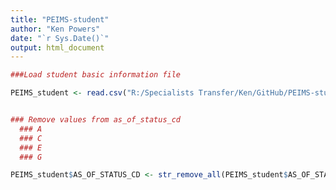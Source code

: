 ```yaml
---
title: "PEIMS-student"
author: "Ken Powers"
date: "`r Sys.Date()`"
output: html_document
---
```


```r
###Load student basic information file

PEIMS_student <- read.csv("R:/Specialists Transfer/Ken/GitHub/PEIMS-student/Student-Student Basic Information.csv")


### Remove values from as_of_status_cd
  ### A
  ### C
  ### E
  ### G

PEIMS_student$AS_OF_STATUS_CD <- str_remove_all(PEIMS_student$AS_OF_STATUS_CD,"A" & "C" & "E" & "G") 
  



```
